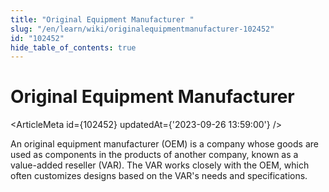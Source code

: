 ```yaml
---
title: "Original Equipment Manufacturer "
slug: "/en/learn/wiki/originalequipmentmanufacturer-102452"
id: "102452"
hide_table_of_contents: true
---
```



# Original Equipment Manufacturer 

<ArticleMeta id={102452} updatedAt={'2023-09-26 13:59:00'} />
<div className='border-solid border-b border-t-0 my-4 border-[var(--ifm-color-gray-300)]' />

An original equipment manufacturer (OEM) is a company whose goods are used as components in the products of another company, known as a value-added reseller (VAR). The VAR works closely with the OEM, which often customizes designs based on the VAR's needs and specifications.
